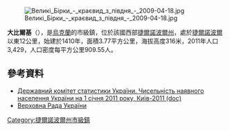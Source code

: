 {{No footnotes|time=2015-09-16T13:15:00+00:00}}
[[Image:Великі_Бірки_-_краєвид_з_півдня_-_2009-04-18.jpg|right]]

'''大比爾基'''（{{lang-uk|Великі Бірки}}），是[[烏克蘭|烏克蘭]]的市級鎮，位於該國西部[[捷爾諾波爾州|捷爾諾波爾州]]，處於[[捷爾諾波爾|捷爾諾波爾]]以東12公里，始建於1410年，面積3.77平方公里，海拔高度316米，2011年人口3,429，人口密度每平方公里909.55人。

==參考資料==
*[https://web.archive.org/web/20121010205321/http://stat6.stat.lviv.ua/PXWEB2007/ukr/publ/2011/chnas.zip Державний комітет статистики України. Чисельність наявного населення України на 1 січня 2011 року, Київ-2011 (doc)]
*[https://web.archive.org/web/20070930222543/http://gska2.rada.gov.ua/pls/z7502/A005?rdat1=20.10.2003&rf7571=31768 Верховна Рада України]

{{coord|49|31|15|N|25|45|13|E|scale:30000|display=title}}

{{DEFAULTSORT:Великі Бірки}}
[[Category:捷爾諾波爾州市級鎮|Category:捷爾諾波爾州市級鎮]]

{{Ternopil-geo-stub}}
